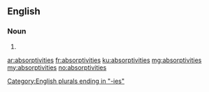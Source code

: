 ==English==

===Noun===
{{head|en}}

# {{plural of|absorptivity}}

[[Category:English plurals ending in "-ies"]]

[[ar:absorptivities]]
[[fr:absorptivities]]
[[ku:absorptivities]]
[[mg:absorptivities]]
[[my:absorptivities]]
[[no:absorptivities]]